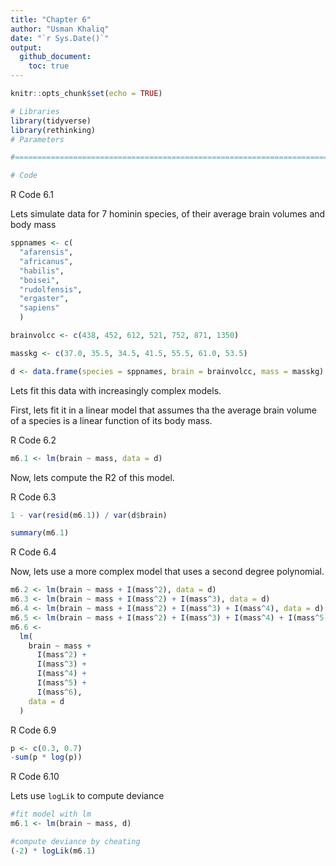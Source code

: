 ```yaml
---
title: "Chapter 6"
author: "Usman Khaliq"
date: "`r Sys.Date()`"
output: 
  github_document:
    toc: true
---
```


```r
knitr::opts_chunk$set(echo = TRUE)
```

```r
# Libraries
library(tidyverse)
library(rethinking)
# Parameters

#===============================================================================

# Code
```

R Code 6.1

Lets simulate data for 7 hominin species, of their average brain volumes and body mass

```r
sppnames <- c(
  "afarensis", 
  "africanus",
  "habilis",
  "boisei",
  "rudolfensis",
  "ergaster",
  "sapiens"
  ) 

brainvolcc <- c(438, 452, 612, 521, 752, 871, 1350)

masskg <- c(37.0, 35.5, 34.5, 41.5, 55.5, 61.0, 53.5)

d <- data.frame(species = sppnames, brain = brainvolcc, mass = masskg)
```

Lets fit this data with increasingly complex models.

First, lets fit it in a linear model that assumes tha the average brain volume of a species is a linear function of its body mass.

R Code 6.2

```r
m6.1 <- lm(brain ~ mass, data = d)
```

Now, lets compute the R2 of this model.

R Code 6.3

```r
1 - var(resid(m6.1)) / var(d$brain)
```

```r
summary(m6.1)
```

R Code 6.4

Now, lets use a more complex model that uses a second degree polynomial.

```r
m6.2 <- lm(brain ~ mass + I(mass^2), data = d)
m6.3 <- lm(brain ~ mass + I(mass^2) + I(mass^3), data = d)
m6.4 <- lm(brain ~ mass + I(mass^2) + I(mass^3) + I(mass^4), data = d)
m6.5 <- lm(brain ~ mass + I(mass^2) + I(mass^3) + I(mass^4) + I(mass^5), data = d)
m6.6 <- 
  lm(
    brain ~ mass +
      I(mass^2) +
      I(mass^3) +
      I(mass^4) +
      I(mass^5) +
      I(mass^6),
    data = d
  )

```

R Code 6.9

```r
p <- c(0.3, 0.7)
-sum(p * log(p))
```

R Code 6.10

Lets use `logLik` to compute deviance

```r
#fit model with lm
m6.1 <- lm(brain ~ mass, d)

#compute deviance by cheating
(-2) * logLik(m6.1)
```

